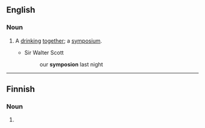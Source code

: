 ==English==

===Noun===
{{en-noun|?}}

# {{lb|en|obsolete}} A [[drink]]ing [[together]]; a [[symposium]].
#* Sir Walter Scott
#*: our '''symposion''' last night

{{Webster 1913}}

----

==Finnish==

===Noun===
{{head|fi|noun form}}

# {{fi-form of|case=genitive|pl=singular|symposio}}